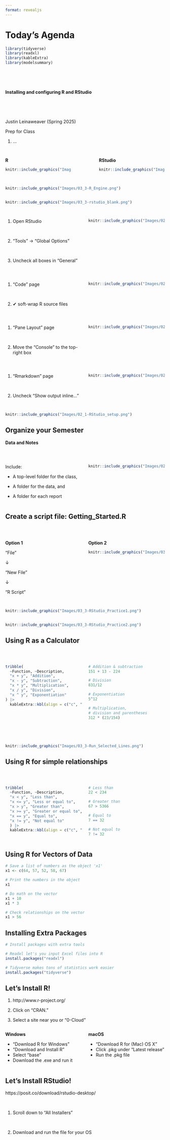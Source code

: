 ```yaml
---
format: revealjs
---
```


# Today's Agenda {background-image="Images/background-data_blue_v4.png"}

```r
library(tidyverse)
library(readxl)
library(kableExtra)
library(modelsummary)
```

<br>

<br>

**Installing and configuring R and RStudio**

<br>

<br>

::: r-stack
Justin Leinaweaver (Spring 2025)
:::

::: notes
Prep for Class

1. ...
:::



## {background-image="Images/background-slate_v2.png" .center}

:::: {.columns}
::: {.column width="45%"}
**R**

```r
knitr::include_graphics("Images/03_3-R_Icon2.png")
```
:::

::: {.column width="10%"}

:::

::: {.column width="45%"}
**RStudio**

```r
knitr::include_graphics("Images/03_3-RStudio_Icon.png")
```
:::
::::


## {background-image="Images/background-slate_v2.png" .center}

```r
knitr::include_graphics("Images/03_3-R_Engine.png")
```


## {background-image="Images/background-slate_v2.png" .center}

```r
knitr::include_graphics("Images/03_3-rstudio_blank.png")
```



## {background-image="Images/background-slate_v2.png" .center}

:::: {.columns}
::: {.column width="50%"}
1. Open RStudio

<br>

2. "Tools" &rarr; "Global Options"

<br>

3. Uncheck all boxes in "General"
:::

::: {.column width="50%"}
```r
knitr::include_graphics("Images/02_1-global_options1.png")
```
:::
::::



## {background-image="Images/background-slate_v2.png" .center}

:::: {.columns}
::: {.column width="50%"}
1. "Code" page

<br>

2. &#10004; soft-wrap R source files
:::

::: {.column width="50%"}
```r
knitr::include_graphics("Images/02_1-global_options2.png")
```
:::
::::



## {background-image="Images/background-slate_v2.png" .center}

:::: {.columns}
::: {.column width="50%"}
1. "Pane Layout" page

<br>

2. Move the "Console" to the top-right box
:::

::: {.column width="50%"}
```r
knitr::include_graphics("Images/02_1-global_options3.png")
```
:::
::::


## {background-image="Images/background-slate_v2.png" .center}

:::: {.columns}
::: {.column width="50%"}
1. "Rmarkdown" page

<br>

2. Uncheck "Show output inline..."
:::

::: {.column width="50%"}
```r
knitr::include_graphics("Images/02_1-global_options4.png")
```
:::
::::



## {background-image="Images/background-slate_v2.png" .center}

```r
knitr::include_graphics("Images/02_1-RStudio_setup.png")
```



## Organize your Semester {background-image="Images/background-slate_v2.png" .center}

**Data and Notes**

<br>

:::: {.columns}
::: {.column width="50%"}
Include:

- A top-level folder for the class,

- A folder for the data, and 

- A folder for each report
:::

::: {.column width="50%"}
```r
knitr::include_graphics("Images/02_1-Folders.png")
```
:::
::::



## Create a script file: Getting_Started.R {background-image="Images/background-slate_v2.png" .center}

<br>

:::: {.columns}
::: {.column width="50%"}
**Option 1**

"File" 

&#8595;

"New File" 

&#8595;

"R Script"
:::

::: {.column width="50%"}
**Option 2**

```r
knitr::include_graphics("Images/03_3-New_Script.png")
```
:::
::::



## {background-image="Images/background-slate_v2.png" .center}

```r
knitr::include_graphics("Images/03_3-RStudio_Practice1.png")
```


## {background-image="Images/background-slate_v2.png" .center}

```r
knitr::include_graphics("Images/03_3-RStudio_Practice2.png")
```


## Using R as a Calculator {background-image="Images/background-slate_v2.png" .center}

<br>

:::: {.columns}
::: {.column width="50%"}
```r
tribble(
  ~Function, ~Description,
  "x + y", "Addition",
  "x - y", "Subtraction",
  "x * y", "Multiplication",
  "x / y", "Division",
  "x ^ y", "Exponentiation"
) |>
  kableExtra::kbl(align = c("c", "l"))
```
:::

::: {.column width="50%"}
```r
# Addition & subtraction
151 + 13 - 224

# Division
831/12

# Exponentiation
5^12

# Multiplication, 
# division and parentheses
312 * (23/154)
```
:::
::::


## {background-image="Images/background-slate_v2.png" .center}

<br>

```r
knitr::include_graphics("Images/03_3-Run_Selected_Lines.png")
```



## Using R for simple relationships {background-image="Images/background-slate_v2.png" .center}

<br>

:::: {.columns}
::: {.column width="50%"}
```r
tribble(
  ~Function, ~Description,
  "x < y", "Less than",
  "x <= y", "Less or equal to", 
  "x > y", "Greater than", 
  "x >= y", "Greater or equal to",
  "x == y", "Equal to",
  "x != y", "Not equal to"
  ) |>
  kableExtra::kbl(align = c("c", "l"))
```
:::

::: {.column width="50%"}
```r
# Less than
22 < 234

# Greater than
67 > 5366

# Equal to
7 == 32

# Not equal to
7 != 32
```
:::
::::


## Using R for Vectors of Data {background-image="Images/background-slate_v2.png" .center}

```r
# Save a list of numbers as the object 'x1'
x1 <- c(64, 57, 52, 58, 67)

# Print the numbers in the object
x1

# Do math on the vector
x1 + 10
x1 * 3

# Check relationships on the vector
x1 > 56
```



## Installing Extra Packages {background-image="Images/background-slate_v2.png" .center}

```r
# Install packages with extra tools

# Readxl let's you input Excel files into R
install.packages("readxl")

# Tidyverse makes tons of statistics work easier
install.packages("tidyverse")
```



## Let's Install R! {background-image="Images/background-slate_v2.png" .center}

1. http://www.r-project.org/

2. Click on “CRAN.”

3. Select a site near you or “0-Cloud”

:::: {.columns}
::: {.column width="50%"}
**Windows**

+ "Download R for Windows"
+ "Download and Install R"
+ Select "base"
+ Download the .exe and run it
:::

::: {.column width="50%"}
**macOS**

+ "Download R for (Mac) OS X"
+ Click .pkg under "Latest release"
+ Run the .pkg file
:::
::::



## Let's Install RStudio! {background-image="Images/background-slate_v2.png" .center}

https://posit.co/download/rstudio-desktop/

<br>

1) Scroll down to "All Installers"

<br>

2) Download and run the file for your OS

